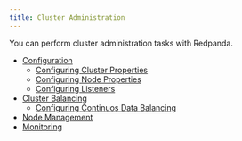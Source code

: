 ```yaml
---
title: Cluster Administration
---
```


You can perform cluster administration tasks with Redpanda.

- [Configuration](./configuration)
    - [Configuring Cluster Properties](./cluster-property-configuration)
    - [Configuring Node Properties](./node-property-configuration)
    - [Configuring Listeners](./listener-configuration)
- [Cluster Balancing](./cluster-balancing)
    - [Configuring Continuos Data Balancing](./continuous-data-balancing)
- [Node Management](./node-management)
- [Monitoring](./monitoring)